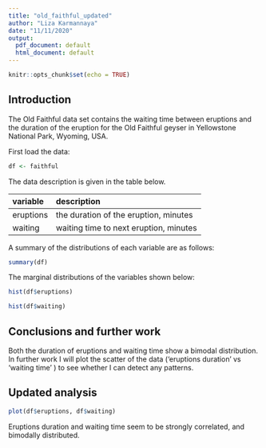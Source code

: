 ```yaml
---
title: "old_faithful_updated"
author: "Liza Karmannaya"
date: "11/11/2020"
output: 
  pdf_document: default
  html_document: default
---
```


```r
knitr::opts_chunk$set(echo = TRUE)
```

## Introduction

The Old Faithful data set contains the waiting time between eruptions and the duration of the eruption for the Old Faithful geyser in Yellowstone National Park, Wyoming, USA.

First load the data:

```r
df <- faithful
```

The data description is given in the table below.

| variable | description | 
|:------|:-----|
| eruptions | the duration of the eruption, minutes |
| waiting | waiting time to next eruption, minutes |

A summary of the distributions of each variable are as follows:

```r
summary(df)
```

The marginal distributions of the variables shown below:

```r
hist(df$eruptions)
```

```r
hist(df$waiting)
```



## Conclusions and further work

Both the duration of eruptions and waiting time show a bimodal distribution. In further work I will plot the scatter of the data (‘eruptions duration’ vs ‘waiting time’ ) to see whether I can detect any patterns.

## Updated analysis
```r
plot(df$eruptions, df$waiting)
```
Eruptions duration and waiting time seem to be strongly correlated, and bimodally distributed. 
